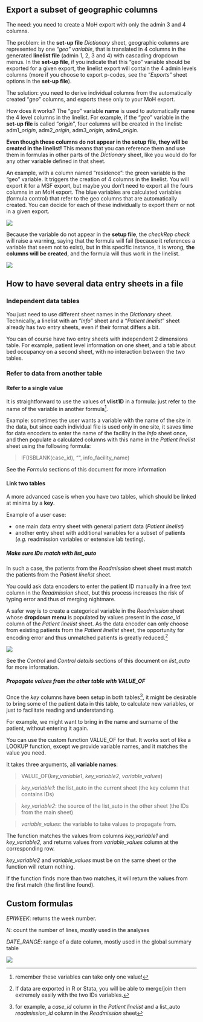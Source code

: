 

## Export a subset of geographic columns 

The need: you need to create a MoH export with only the admin 3 and 4 columns.

The problem: in the **set-up file** *Dictionary* sheet, geographic columns are represented by one *"geo" variable*, that is translated in 4 columns in the generated **linelist file** (admin 1, 2, 3 and 4) with cascading dropdown menus. In the **set-up file**, if you indicate that this "geo" variable should be exported for a given export, the linelist export will contain the 4 admin levels columns (more if you choose to export p-codes, see the "*Exports*" sheet options in the **set-up file**).

The solution: you need to derive individual columns from the automatically created "*geo*" columns, and exports these only to your MoH export.

How does it works? The "*geo*" variable **name** is used to automatically name the 4 level columns in the linelist. For example, if the "*geo*" variable in the **set-up file** is called "*origin*", four columns will be created in the linelist: adm1\_*origin*, adm2\_*origin*, adm3\_*origin*, adm4\_*origin*.

**Even though these columns do not appear in the setup file, they will be created in the linelist!** This means that you can reference them and use them in formulas in other parts of the *Dictionary* sheet, like you would do for any other variable defined in that sheet.

An example, with a column named "residence": the green variable is the "geo" variable. It triggers the creation of 4 columns in the linelist. You will export it for a MSF export, but maybe you don't need to export all the fours columns in an MoH export. The blue variables are calculated variables (formula control) that refer to the geo columns that are automatically created. You can decide for each of these individually to export them or not in a given export.

![](imgs/im-123-export-a-subset-of-geographic-columns.png){fig-align="center"}

Because the variable do not appear in the **setup file**, the *checkRep* *check* will raise a warning, saying that the formula will fail (because it references a variable that seem not to exist), but in this specific instance, it is wrong, **the columns will be created**, and the formula will thus work in the linelist.

![](imgs/im-124-export-a-subset-of-geographic-columns.png){fig-align="center"}


## How to have several data entry sheets in a file


### Independent data tables

You just need to use different sheet names in the *Dictionary* sheet. Technically, a linelist with an "*Info*" sheet and a "*Patient linelist*" sheet already has two entry sheets, even if their format differs a bit.

You can of course have two entry sheets with independent 2 dimensions table. For example, patient level information on one sheet, and a table about bed occupancy on a second sheet, with no interaction between the two tables.


### Refer to data from another table

#### Refer to a single value

It is straightforward to use the values of **vlist1D** in a formula: just refer to the name of the variable in another formula^[remember these variables can take only one value!].

Example: sometimes the user wants a variable with the name of the site in the data, but since each individual file is used only in one site, it saves time for data encoders to enter the name of the facility in the *Info* sheet once, and then populate a calculated columns with this name in the *Patient linelist* sheet using the following formula:

> IF(ISBLANK(case_id), "", info_facility_name)

See the *Formula* sections of this document for more information

#### Link two tables

A more advanced case is when you have two tables, which should be linked at minima by a **key**. 

Example of a user case:

- one main data entry sheet with general patient data (*Patient linelist*)  
- another entry sheet with additional variables for a subset of patients (*e.g.* readmission variables or extensive lab testing).  


##### Make sure IDs match with *list_auto*

In such a case, the patients from the *Readmission* sheet sheet must match the patients from the *Patient linelist* sheet. 

You could ask data encoders to enter the patient ID manually in a free text column in the *Readmission* sheet, but this process increases the risk of typing error and thus of merging nightmare.

A safer way is to create a categorical variable in the *Readmission* sheet whose **dropdown menu** is populated by values present in the *case_id* column of the *Patient linelist* sheet. As the data encoder can only choose from existing patients from the *Patient linelist* sheet, the opportunity for encoding error and thus unmatched patients is greatly reduced.^[If data are exported in R or Stata, you will be able to merge/join them extremely easily with the two IDs variables.] 

![](imgs/im-130-list-auto.png){fig-align="center"}

See the *Control* and *Control details* sections of this document on *list_auto* for more information.


##### Propagate values from the other table with VALUE_OF

Once the *key* columns have been setup in both tables^[for example, a *case_id* column in the *Patient linelist* and a list_auto *readmission_id* column in the *Readmission* sheet], it might be desirable to bring some of the patient data in this table, to calculate new variables, or just to facilitate reading and understanding. 

For example, we might want to bring in the name and surname of the patient, without entering it again.

You can use the custom function VALUE_OF for that. It works sort of like a LOOKUP function, except we provide variable names, and it matches the value you need.

It takes three arguments, all **variable names**:

> VALUE_OF(*key_variable1*, *key_variable2*, *variable_values*)

> *key_variable1*: the list_auto in the current sheet (the key column that contains IDs)

> *key_variable2*: the source of the list_auto in the other sheet (the IDs from the main sheet)

> *variable_values*: the variable to take values to propagate from.

The function matches the values from columns *key_variable1* and *key_variable2*, and returns values from *variable_values* column at the corresponding row.


::: callout-warning
*key_variable2* and *variable_values* must be on the same sheet or the function will return nothing.
:::


::: callout-note
If the function finds more than two matches, it will return the values from the first match (the first line found).
:::


## Custom formulas

*EPIWEEK*: returns the week number.

*N*: count the number of lines, mostly used in the analyses

*DATE_RANGE*: range of a date column, mostly used in the global summary table

![](imgs/im-125-custom-formulas.png){fig-align="center"}
